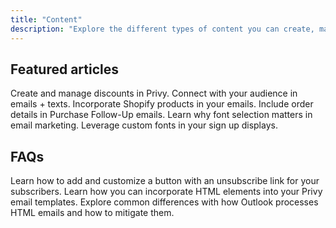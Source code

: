 ```yaml
---
title: "Content"
description: "Explore the different types of content you can create, manage, and insert into your Privy content."
---
```


## Featured articles

<CardGroup cols={3}>
  <Card title="Coupon Codes" icon="tag" href="https://privy.mintlify.app/docs/learn/content/coupon-codes">
    Create and manage discounts in Privy.
  </Card>

  <Card title="Personalize Content" icon="hand-wave" href="https://privy.mintlify.app/docs/learn/content/personalization-tags">
    Connect with your audience in emails + texts.
  </Card>

  <Card title="Product Blocks" icon="bag-shopping" href="https://privy.mintlify.app/docs/learn/content/product-blocks">
    Incorporate Shopify products in your emails.
  </Card>

  <Card title="Order Summaries" icon="list" href="https://privy.mintlify.app/docs/learn/content/order-summaries-in-email">
    Include order details in Purchase Follow-Up emails.
  </Card>

  <Card title="Web-Safe Fonts" icon="font-case" href="https://privy.mintlify.app/docs/learn/content/web-safe-fonts">
    Learn why font selection matters in email marketing.
  </Card>

  <Card title="Use Custom Fonts" icon="font-case" href="https://privy.mintlify.app/docs/learn/content/use-custom-fonts">
    Leverage custom fonts in your sign up displays.
  </Card>
</CardGroup>

## FAQs

<Card title="How can I style an Unsubscribe Link?" icon="circle-x" horizontal={true} href="https://privy.mintlify.app/docs/learn/content/how-to-style-unsubscribe-link">
  Learn how to add and customize a button with an unsubscribe link for your subscribers.
</Card>

<Card title="Can I build an HTML email template?" icon="code" horizontal={true} href="https://privy.mintlify.app/docs/learn/content/use-html-email-template">
  Learn how you can incorporate HTML elements into your Privy email templates.
</Card>

<Card title="Why do my emails look different in Outlook?" icon="envelope" horizontal={true} href="https://privy.mintlify.app/docs/learn/content/my-emails-look-different-in-outlook#my-emails-look-different-in-outlook">
  Explore common differences with how Outlook processes HTML emails and how to mitigate them.
</Card>
